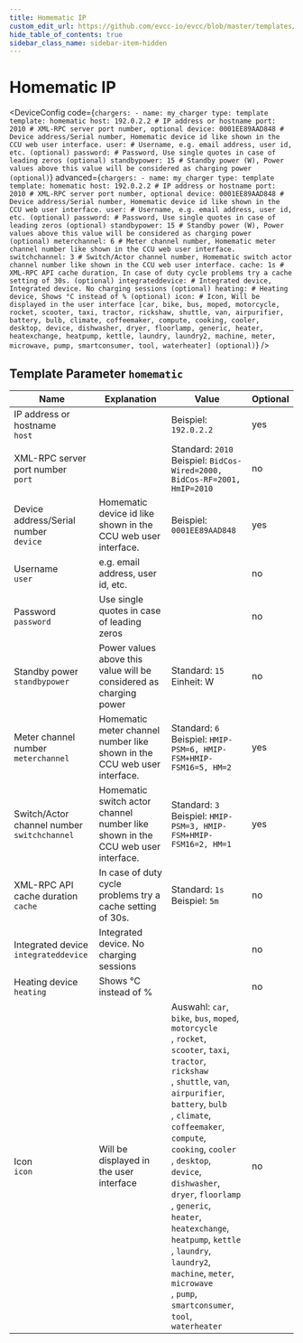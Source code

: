 ```yaml
---
title: Homematic IP
custom_edit_url: https://github.com/evcc-io/evcc/blob/master/templates/definition/charger/homematic.yaml
hide_table_of_contents: true
sidebar_class_name: sidebar-item-hidden
---
```



# Homematic IP

<div className="device-detail-container">
  <div className="device-detail-content">
    <DeviceFeatures features="" />

<DeviceConfig code={`chargers:
    - name: my_charger
      type: template
      template: homematic
      host: 192.0.2.2 # IP address or hostname
      port: 2010 # XML-RPC server port number, optional
      device: 0001EE89AAD848 # Device address/Serial number, Homematic device id like shown in the CCU web user interface.
      user: # Username, e.g. email address, user id, etc. (optional)
      password: # Password, Use single quotes in case of leading zeros (optional)
      standbypower: 15 # Standby power (W), Power values above this value will be considered as charging power (optional)`} advanced={`chargers:
    - name: my_charger
      type: template
      template: homematic
      host: 192.0.2.2 # IP address or hostname
      port: 2010 # XML-RPC server port number, optional
      device: 0001EE89AAD848 # Device address/Serial number, Homematic device id like shown in the CCU web user interface.
      user: # Username, e.g. email address, user id, etc. (optional)
      password: # Password, Use single quotes in case of leading zeros (optional)
      standbypower: 15 # Standby power (W), Power values above this value will be considered as charging power (optional)
      meterchannel: 6 # Meter channel number, Homematic meter channel number like shown in the CCU web user interface.
      switchchannel: 3 # Switch/Actor channel number, Homematic switch actor channel number like shown in the CCU web user interface.
      cache: 1s # XML-RPC API cache duration, In case of duty cycle problems try a cache setting of 30s. (optional)
      integrateddevice: # Integrated device, Integrated device. No charging sessions (optional)
      heating: # Heating device, Shows °C instead of % (optional)
      icon: # Icon, Will be displayed in the user interface [car, bike, bus, moped, motorcycle, rocket, scooter, taxi, tractor, rickshaw, shuttle, van, airpurifier, battery, bulb, climate, coffeemaker, compute, cooking, cooler, desktop, device, dishwasher, dryer, floorlamp, generic, heater, heatexchange, heatpump, kettle, laundry, laundry2, machine, meter, microwave, pump, smartconsumer, tool, waterheater] (optional)`} />
  </div>
  <div className="device-detail-icon">
    <evcc-icon
      type="charger"
      name="homematic-ip"
      size="400px"
      alt="Homematic IP"
      className="device-detail-icon-img"
    ></evcc-icon>
  </div>
</div>

## Template Parameter `homematic`

| Name | Explanation | Value | Optional |
|-----------|-------------|-------|----------|
| IP address or hostname<br/>`host` |  | Beispiel: `192.0.2.2` | yes |
| XML-RPC server port number<br/>`port` |  | Standard: `2010`<br/>Beispiel: `BidCos-Wired=2000, BidCos-RF=2001, HmIP=2010` | no |
| Device address/Serial number<br/>`device` | Homematic device id like shown in the CCU web user interface. | Beispiel: `0001EE89AAD848` | yes |
| Username<br/>`user` | e.g. email address, user id, etc. |  | no |
| Password<br/>`password` | Use single quotes in case of leading zeros |  | no |
| Standby power<br/>`standbypower` | Power values above this value will be considered as charging power | Standard: `15`<br/>Einheit: W | no |
| Meter channel number<br/>`meterchannel` | Homematic meter channel number like shown in the CCU web user interface. | Standard: `6`<br/>Beispiel: `HMIP-PSM=6, HMIP-FSM+HMIP-FSM16=5, HM=2` | yes |
| Switch/Actor channel number<br/>`switchchannel` | Homematic switch actor channel number like shown in the CCU web user interface. | Standard: `3`<br/>Beispiel: `HMIP-PSM=3, HMIP-FSM+HMIP-FSM16=2, HM=1` | yes |
| XML-RPC API cache duration<br/>`cache` | In case of duty cycle problems try a cache setting of 30s. | Standard: `1s`<br/>Beispiel: `5m` | no |
| Integrated device<br/>`integrateddevice` | Integrated device. No charging sessions |  | no |
| Heating device<br/>`heating` | Shows °C instead of % |  | no |
| Icon<br/>`icon` | Will be displayed in the user interface | Auswahl: `car`, `bike`, `bus`, `moped`, `motorcycle`<br/>, `rocket`, `scooter`, `taxi`, `tractor`, `rickshaw`<br/>, `shuttle`, `van`, `airpurifier`, `battery`, `bulb`<br/>, `climate`, `coffeemaker`, `compute`, `cooking`, `cooler`<br/>, `desktop`, `device`, `dishwasher`, `dryer`, `floorlamp`<br/>, `generic`, `heater`, `heatexchange`, `heatpump`, `kettle`<br/>, `laundry`, `laundry2`, `machine`, `meter`, `microwave`<br/>, `pump`, `smartconsumer`, `tool`, `waterheater` | no |


